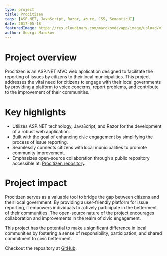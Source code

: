 ```yaml
---
type: project
title: Procitizen
tags: [ASP.NET, JavaScript, Razor, Azure, CSS, SemanticUI]
date: 2017-05-18
featuredImage: https://res.cloudinary.com/marokovdevapp/image/upload/v1698704007/Projects/procitizen/procitizen_luhfre.png
author: Georgi Marokov
---
```


# Project overview

Procitizen is an ASP.NET MVC web application designed to facilitate the reporting of issues by citizens to their local
municipalities. This project addresses the vital need for citizens to engage with their local governments by providing a
platform to voice concerns, report problems, and contribute to the improvement of their communities.

# Key highlights

- Utilizes ASP.NET technology, JavaScript, and Razor for the development of a robust web application.
- Built with the goal of enhancing civic engagement by simplifying the process of issue reporting.
- Seamlessly connects citizens with local municipalities to promote community improvement.
- Emphasizes open-source collaboration through a public repository accessible at:
  [Procitizen repository](https://github.com/gmarokov/Procitizen).

# Project impact

Procitizen serves as a valuable tool to bridge the gap between citizens and their local government. By providing a
user-friendly platform for issue reporting, it empowers individuals to actively participate in the betterment of their
communities. The open-source nature of the project encourages collaboration and improvements in the realm of civic
engagement.

This project has the potential to make a significant difference in local communities by fostering a sense of
responsibility, participation, and shared commitment to civic betterment.

Checkout the repository at [GitHub](https://github.com/gmarokov/Procitizen).

